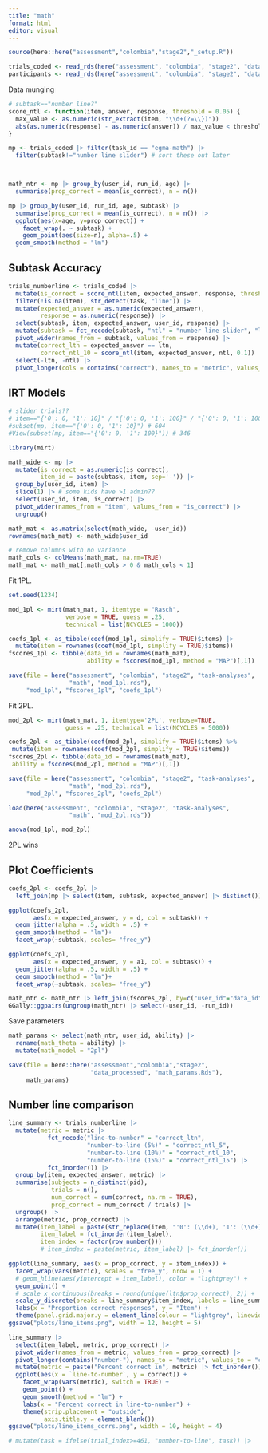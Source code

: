 ```yaml
---
title: "math"
format: html
editor: visual
---
```


```r
source(here::here("assessment","colombia","stage2","_setup.R"))

trials_coded <- read_rds(here("assessment", "colombia", "stage2", "data_processed", "trials_coded.rds"))
participants <- read_rds(here("assessment", "colombia", "stage2", "data_processed", "participants.rds"))
```

Data munging

```r
# subtask=="number line?"
score_ntl <- function(item, answer, response, threshold = 0.05) {
  max_value <- as.numeric(str_extract(item, "\\d+(?=\\})"))
  abs(as.numeric(response) - as.numeric(answer)) / max_value < threshold
}

mp <- trials_coded |> filter(task_id == "egma-math") |>
  filter(subtask!="number line slider") # sort these out later




```

```r
math_ntr <- mp |> group_by(user_id, run_id, age) |>
  summarise(prop_correct = mean(is_correct), n = n()) 

mp |> group_by(user_id, run_id, age, subtask) |>
  summarise(prop_correct = mean(is_correct), n = n()) |>
  ggplot(aes(x=age, y=prop_correct)) +
    facet_wrap(. ~ subtask) + 
    geom_point(aes(size=n), alpha=.5) + 
  geom_smooth(method = "lm")
```

## Subtask Accuracy

```r
trials_numberline <- trials_coded |>
  mutate(is_correct = score_ntl(item, expected_answer, response, threshold=.1)) |>
  filter(!is.na(item), str_detect(task, "line")) |>
  mutate(expected_answer = as.numeric(expected_answer),
         response = as.numeric(response)) |>
  select(subtask, item, expected_answer, user_id, response) |>
  mutate(subtask = fct_recode(subtask, "ntl" = "number line slider", "ltn" = "number line 4afc")) |>
  pivot_wider(names_from = subtask, values_from = response) |>
  mutate(correct_ltn = expected_answer == ltn,
         correct_ntl_10 = score_ntl(item, expected_answer, ntl, 0.1)) |>
  select(-ltn, -ntl) |>
  pivot_longer(cols = contains("correct"), names_to = "metric", values_to = "correct")

```

## IRT Models

```r
# slider trials??
# item=="{'0': 0, '1': 10}" / "{'0': 0, '1': 100}" / "{'0': 0, '1': 1000}" / {'0': 0, '1': 1}
#subset(mp, item=="{'0': 0, '1': 10}") # 604
#View(subset(mp, item=="{'0': 0, '1': 100}")) # 346

library(mirt)

math_wide <- mp |>
  mutate(is_correct = as.numeric(is_correct),
         item_id = paste(subtask, item, sep='-')) |>
  group_by(user_id, item) |>
  slice(1) |> # some kids have >1 admin??
  select(user_id, item, is_correct) |>
  pivot_wider(names_from = "item", values_from = "is_correct") |>
  ungroup()

math_mat <- as.matrix(select(math_wide, -user_id))
rownames(math_mat) <- math_wide$user_id

# remove columns with no variance
math_cols <- colMeans(math_mat, na.rm=TRUE) 
math_mat <- math_mat[,math_cols > 0 & math_cols < 1]

```

Fit 1PL.

```r
set.seed(1234)

mod_1pl <- mirt(math_mat, 1, itemtype = "Rasch", 
                verbose = TRUE, guess = .25,
                technical = list(NCYCLES = 1000))

coefs_1pl <- as_tibble(coef(mod_1pl, simplify = TRUE)$items) |>
  mutate(item = rownames(coef(mod_1pl, simplify = TRUE)$items))
fscores_1pl <- tibble(data_id = rownames(math_mat),
                      ability = fscores(mod_1pl, method = "MAP")[,1])

save(file = here("assessment", "colombia", "stage2", "task-analyses", 
                 "math", "mod_1pl.rds"), 
     "mod_1pl", "fscores_1pl", "coefs_1pl")
```

Fit 2PL.

```r
mod_2pl <- mirt(math_mat, 1, itemtype='2PL', verbose=TRUE, 
                guess = .25, technical = list(NCYCLES = 5000))

coefs_2pl <- as_tibble(coef(mod_2pl, simplify = TRUE)$items) %>%
 mutate(item = rownames(coef(mod_2pl, simplify = TRUE)$items))
fscores_2pl <- tibble(data_id = rownames(math_mat),
 ability = fscores(mod_2pl, method = "MAP")[,1])

save(file = here("assessment", "colombia", "stage2", "task-analyses", 
                 "math", "mod_2pl.rds"), 
     "mod_2pl", "fscores_2pl", "coefs_2pl")
```

```r
load(here("assessment", "colombia", "stage2", "task-analyses", 
                 "math", "mod_2pl.rds"))

anova(mod_1pl, mod_2pl)
```

2PL wins

## Plot Coefficients

```r
coefs_2pl <- coefs_2pl |>
  left_join(mp |> select(item, subtask, expected_answer) |> distinct()) 

ggplot(coefs_2pl, 
       aes(x = expected_answer, y = d, col = subtask)) + 
  geom_jitter(alpha = .5, width = .5) + 
  geom_smooth(method = "lm")+ 
  facet_wrap(~subtask, scales= "free_y")
```

```r
ggplot(coefs_2pl, 
       aes(x = expected_answer, y = a1, col = subtask)) + 
  geom_jitter(alpha = .5, width = .5) + 
  geom_smooth(method = "lm")+ 
  facet_wrap(~subtask, scales= "free_y")
```

```r
math_ntr <- math_ntr |> left_join(fscores_2pl, by=c("user_id"="data_id"))
GGally::ggpairs(ungroup(math_ntr) |> select(-user_id, -run_id))
```

Save parameters

```r
math_params <- select(math_ntr, user_id, ability) |>
  rename(math_theta = ability) |>
  mutate(math_model = "2pl")

save(file = here::here("assessment","colombia","stage2",
                       "data_processed", "math_params.Rds"), 
     math_params)
```

## Number line comparison

```r
line_summary <- trials_numberline |>
  mutate(metric = metric |>
           fct_recode("line-to-number" = "correct_ltn",
                      "number-to-line (5%)" = "correct_ntl_5",
                      "number-to-line (10%)" = "correct_ntl_10",
                      "number-to-line (15%)" = "correct_ntl_15") |>
           fct_inorder()) |>
  group_by(item, expected_answer, metric) |>
  summarise(subjects = n_distinct(pid),
            trials = n(),
            num_correct = sum(correct, na.rm = TRUE),
            prop_correct = num_correct / trials) |>
  ungroup() |>
  arrange(metric, prop_correct) |>
  mutate(item_label = paste(str_replace(item, "'0': (\\d+), '1': (\\d+)", "\\1-\\2"), expected_answer),
         item_label = fct_inorder(item_label),
         item_index = factor(row_number()))
         # item_index = paste(metric, item_label) |> fct_inorder())

ggplot(line_summary, aes(x = prop_correct, y = item_index)) +
  facet_wrap(vars(metric), scales = "free_y", nrow = 1) +
  # geom_hline(aes(yintercept = item_label), color = "lightgrey") +
  geom_point() +
  # scale_x_continuous(breaks = round(unique(ltn$prop_correct), 2)) +
  scale_y_discrete(breaks = line_summary$item_index, labels = line_summary$item_label) +
  labs(x = "Proportion correct responses", y = "Item") +
  theme(panel.grid.major.y = element_line(colour = "lightgrey", linewidth = 0.2))
ggsave("plots/line_items.png", width = 12, height = 5)

line_summary |>
  select(item_label, metric, prop_correct) |>
  pivot_wider(names_from = metric, values_from = prop_correct) |>
  pivot_longer(contains("number-"), names_to = "metric", values_to = "correct") |>
  mutate(metric = paste("Percent correct in", metric) |> fct_inorder()) |>
  ggplot(aes(x = `line-to-number`, y = correct)) +
    facet_wrap(vars(metric), switch = TRUE) +
    geom_point() +
    geom_smooth(method = "lm") +
    labs(x = "Percent correct in line-to-number") +
    theme(strip.placement = "outside",
          axis.title.y = element_blank())
ggsave("plots/line_items_corrs.png", width = 10, height = 4)

# mutate(task = ifelse(trial_index>=461, "number-to-line", task)) |>

```
